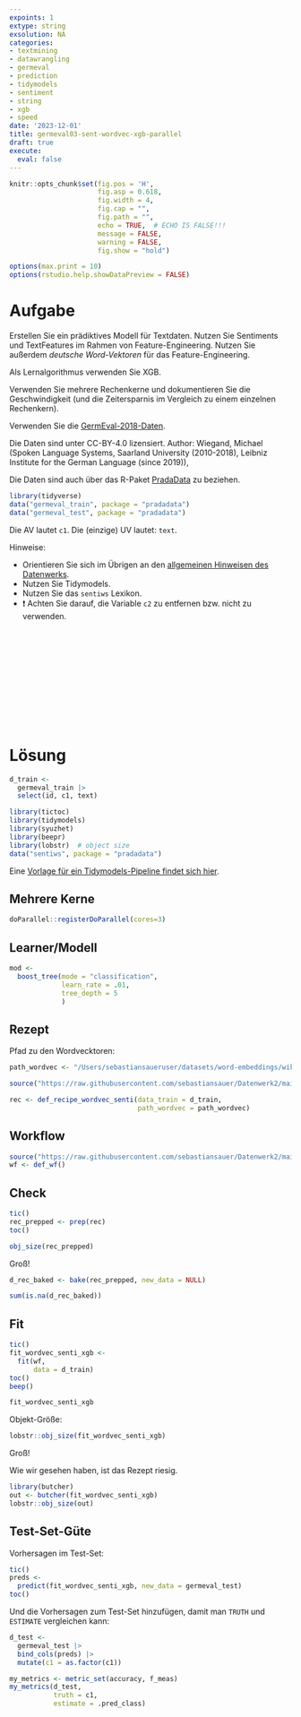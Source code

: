 ```yaml
---
expoints: 1
extype: string
exsolution: NA
categories:
- textmining
- datawrangling
- germeval
- prediction
- tidymodels
- sentiment
- string
- xgb
- speed
date: '2023-12-01'
title: germeval03-sent-wordvec-xgb-parallel
draft: true
execute: 
  eval: false
---
```




```r
knitr::opts_chunk$set(fig.pos = 'H',
                      fig.asp = 0.618,
                      fig.width = 4,
                      fig.cap = "", 
                      fig.path = "",
                      echo = TRUE,  # ECHO IS FALSE!!!
                      message = FALSE,
                      warning = FALSE,
                      fig.show = "hold")

options(max.print = 10)
options(rstudio.help.showDataPreview = FALSE)
```



# Aufgabe

Erstellen Sie ein prädiktives Modell für Textdaten. Nutzen Sie Sentiments und TextFeatures im Rahmen von Feature-Engineering.
Nutzen Sie außerdem *deutsche Word-Vektoren* für das Feature-Engineering.

Als Lernalgorithmus verwenden Sie XGB.

Verwenden Sie mehrere Rechenkerne und dokumentieren Sie die Geschwindigkeit (und die Zeitersparnis im Vergleich zu einem einzelnen Rechenkern).

Verwenden Sie die [GermEval-2018-Daten](https://heidata.uni-heidelberg.de/dataset.xhtml?persistentId=doi:10.11588/data/0B5VML).

Die Daten sind unter CC-BY-4.0 lizensiert. Author: Wiegand, Michael (Spoken Language Systems, Saarland University (2010-2018), Leibniz Institute for the German Language (since 2019)),

Die Daten sind auch über das R-Paket [PradaData](https://github.com/sebastiansauer/pradadata/tree/master/data-raw/GermEval-2018-Data-master) zu beziehen.


```r
library(tidyverse)
data("germeval_train", package = "pradadata")
data("germeval_test", package = "pradadata")
```

Die AV lautet `c1`. Die (einzige) UV lautet: `text`.


Hinweise:

- Orientieren Sie sich im Übrigen an den [allgemeinen Hinweisen des Datenwerks](https://datenwerk.netlify.app/hinweise).
- Nutzen Sie Tidymodels.
- Nutzen Sie das `sentiws` Lexikon.
- ❗ Achten Sie darauf, die Variable `c2` zu entfernen bzw. nicht zu verwenden.





</br>
</br>
</br>
</br>
</br>
</br>
</br>
</br>
</br>
</br>

# Lösung


```r
d_train <-
  germeval_train |> 
  select(id, c1, text)
```


```r
library(tictoc)
library(tidymodels)
library(syuzhet)
library(beepr)
library(lobstr)  # object size
data("sentiws", package = "pradadata")
```


Eine [Vorlage für ein Tidymodels-Pipeline findet sich hier](https://datenwerk.netlify.app/posts/tidymodels-vorlage2/tidymodels-vorlage2.html).


## Mehrere Kerne

```r
doParallel::registerDoParallel(cores=3)
```



## Learner/Modell

```r
mod <-
  boost_tree(mode = "classification",
             learn_rate = .01, 
             tree_depth = 5
             )
```

## Rezept

Pfad zu den Wordvecktoren:

```r
path_wordvec <- "/Users/sebastiansaueruser/datasets/word-embeddings/wikipedia2vec/part-0.arrow"
```



```r
source("https://raw.githubusercontent.com/sebastiansauer/Datenwerk2/main/funs/def_recipe_wordvec_senti.R")

rec <- def_recipe_wordvec_senti(data_train = d_train,
                                path_wordvec = path_wordvec)
```



## Workflow

```r
source("https://raw.githubusercontent.com/sebastiansauer/Datenwerk2/main/funs/def_df.R")
wf <- def_wf()
```


## Check

```r
tic()
rec_prepped <- prep(rec)
toc()
```


```r
obj_size(rec_prepped)
```

Groß!




```r
d_rec_baked <- bake(rec_prepped, new_data = NULL)
```


```r
sum(is.na(d_rec_baked))
```



## Fit

```r
tic()
fit_wordvec_senti_xgb <-
  fit(wf,
      data = d_train)
toc()
beep()
```


```r
fit_wordvec_senti_xgb
```

Objekt-Größe:

```r
lobstr::obj_size(fit_wordvec_senti_xgb)
```


Groß!

Wie wir gesehen haben, ist das Rezept riesig.


```r
library(butcher)
out <- butcher(fit_wordvec_senti_xgb)
lobstr::obj_size(out)
```



## Test-Set-Güte


Vorhersagen im Test-Set:

```r
tic()
preds <-
  predict(fit_wordvec_senti_xgb, new_data = germeval_test)
toc()
```

Und die Vorhersagen zum Test-Set hinzufügen, damit man `TRUTH` und `ESTIMATE` vergleichen kann:

```r
d_test <-
  germeval_test |> 
  bind_cols(preds) |> 
  mutate(c1 = as.factor(c1))
```



```r
my_metrics <- metric_set(accuracy, f_meas)
my_metrics(d_test,
           truth = c1,
           estimate = .pred_class)
```











